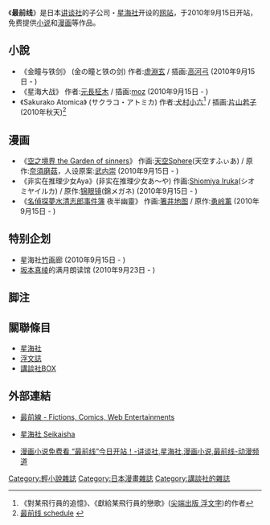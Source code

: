 {{Infobox Magazine
| title = 最前線
| image_file = 
| image_size = 
| image_caption = 
| editor = [[太田克史|太田克史]]
| editor_title = 总编辑
| staff_writer = 
| frequency = 每月，隔周 
| circulation = 
| category = 免费[[线上杂志|线上杂志]]<br />[[小说|小说]]，[[轻小说|轻小说]]，[[漫画|漫画]]
| company = [[星海社|星海社]]
| publisher = 
| firstdate = 2010年9月15日
| country = [[日本|日本]]
| language = [[日文|日文]]
| website = http://sai-zen-sen.jp/
| issn = 
}}

《'''最前线'''》是日本[[讲谈社|讲谈社]]的子公司・[[星海社|星海社]]开设的[[网站|网站]]，于2010年9月15日开站，免费提供[[小说|小说]]和[[漫画|漫画]]等作品。

== 小說 ==
* 《金瞳与铁剑》 (金の瞳と铁の剑) 作者:[[虚淵玄|虚淵玄]] / 插画:[[高河弓|高河弓]] (2010年9月15日 - )
* 《星海大战》 作者:[[元長柾木|元長柾木]] / 插画:[[moz|moz]] (2010年9月15日 - )
* 《Sakurako Atomica》 (サクラコ・アトミカ) 作者:[[犬村小六|犬村小六]]<ref>《對某飛行員的追憶》、《獻給某飛行員的戀歌》([[台灣代理輕小說列表#尖端|尖端出版 浮文字]])的作者</ref> / 插画:[[片山若子|片山若子]] (2010年秋天)<ref>[http://sai-zen-sen.jp/schedule.html 最前线 schedule] {{webarchive|url=https://web.archive.org/web/20100918123428/http://sai-zen-sen.jp/schedule.html |date=2010-09-18 }}</ref>

== 漫画 ==
* 《[[空之境界|空之境界 the Garden of sinners]]》 作画:[[天空Sphere|天空Sphere]](天空すふぃあ) / 原作:[[奈須磨菇|奈須磨菇]]，人设原案:[[武内崇|武内崇]] (2010年9月15日 - )
* 《非实在推理少女Aya》(非实在推理少女あ〜や) 作画:[[Shiomiya_Iruka|Shiomiya Iruka]](シオミヤイルカ) / 原作:[[锦眼镜|锦眼镜]](錦メガネ) (2010年9月15日 - )
* 《[[名偵探夢水清志郎事件簿|名偵探夢水清志郎事件簿]] 夜半幽靈》 作画:[[箸井地图|箸井地图]] / 原作:[[勇岭薰|勇岭薰]] (2010年9月15日 - )

== 特别企划 ==
* 星海社[[竹_(插畫家)|竹]]画廊 (2010年9月15日 - )
* [[坂本真绫|坂本真绫]]的满月朗读馆 (2010年9月23日 - )

== 脚注 ==
<references />

==關聯條目==
* [[星海社|星海社]]
* [[浮文誌|浮文誌]]
* [[講談社BOX|講談社BOX]]

== 外部連結 ==
* {{ja}}[http://sai-zen-sen.jp/ 最前線 - Fictions, Comics, Web Entertainments] {{Wayback|url=http://sai-zen-sen.jp/ |date=20210126162747 }}
* {{ja}}[http://www.seikaisha.co.jp/ 星海社 Seikaisha] {{Wayback|url=http://www.seikaisha.co.jp/ |date=20210115210955 }}
* [http://comic.dbw.cn/system/2010/09/15/052726804.shtml 漫画小说免费看 “最前线”今日开站！-讲谈社,星海社,漫画小说,最前线-动漫频道] {{Wayback|url=http://comic.dbw.cn/system/2010/09/15/052726804.shtml |date=20160304120803 }}

{{ACG-stub}}
[[Category:輕小說雜誌|Category:輕小說雜誌]]
[[Category:日本漫畫雜誌|Category:日本漫畫雜誌]]
[[Category:講談社的雜誌|Category:講談社的雜誌]]